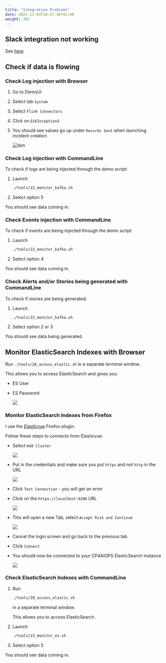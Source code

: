 ```yaml
---
title: "Integration Problems"
date: 2022-11-03T10:57:46+01:00
weight: 303
---
```






## Slack integration not working

See [here](/06-configure-aimanager/06-configure-aimanager-09)

<div style="page-break-after: always;"></div>



## Check if data is flowing

### Check  Log injection with Browser

1. Go to DemoUI
1. Select tab `System`
1. Select `Flink Connectors`
1. Click on `ELKInception3`
1. You should see values go up under `Records Sent` when launching incident creation

	![ibm](./../images/59_flink_01.png)


### Check Log injection with CommandLine

To check if logs are being injected through the demo script:

1. Launch 

	```bash
	./tools/22_monitor_kafka.sh

2. Select option 5

You should see data coming in.

### Check Events injection with CommandLine

To check if events are being injected through the demo script:

1. Launch 

	```bash
	./tools/22_monitor_kafka.sh


2. Select option 4

You should see data coming in.

### Check Alerts and/or Stories being generated with CommandLine

To check if stories are being generated:

1. Launch 

	```bash
	./tools/22_monitor_kafka.sh

2. Select option 2 or 3

You should see data being generated.








## Monitor ElasticSearch Indexes with Browser

Run `./tools/28_access_elastic.sh` in a separate terminal window.

This allows you to access ElasticSearch and gives you:

* ES User
* ES Password

	![](./../images/es0.png)
	

### Monitor ElasticSearch Indexes from Firefox


I use the <a href="https://addons.mozilla.org/en-US/firefox/addon/elasticvue/" target="_blank" >Elasticvue</a> Firefox plugin.

Follow these steps to connects from Elasticvue:

- Select `Add Cluster` 

	![](./../images/es1.png)



- Put in the credentials and make sure you put `https` and not `http` in the URL

	![](./../images/es2.png)

- Click `Test Connection` - you will get an error
- Click on the `https://localhost:9200` URL

	![](./../images/es3.png)
	


- This will open a new Tab, select `Accept Risk and Continue` 

	![](./../images/es4.png)

- Cancel the login screen and go back to the previous tab
- Click `Connect` 
- You should now be connected to your CP4AIOPS ElasticSearch instance 

	![](./../images/es5.png)



### Check ElasticSearch Indexes with CommandLine

1. Run 

    ```bash
    ./tools/28_access_elastic.sh
    ```

    in a separate terminal window.

    This allows you to access ElasticSearch.


1. Launch 

	```bash
	./tools/23_monitor_es.sh

2. Select option 5

You should see data coming in.

